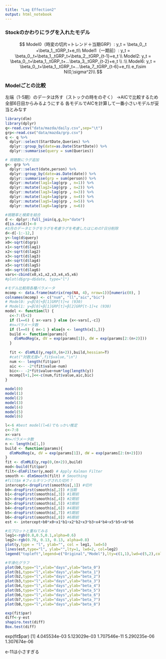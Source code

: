 ```yaml
---
title: "Lag Effection2"
output: html_notebook
---
```


### Stockのかわりにラグを入れたモデル

$$
Model0（時変の切片=トレンド＋当期GRP）:  y_t = \beta_0,_t +\beta_1,_tGRP_t+e_t\\
Model1（一期前）: y_t = \beta_0,_t+\beta_1,_tGRP_t+\beta_2,_tGRP_{t-1}+e_t \\
Model2: y_t = \beta_0,_t+\beta_1,_tGRP_t+...\beta_3,_tGRP_{t-2}+e_t \\
:\\
Model6: y_t = \beta_0,_t+\beta_1,_tGRP_t+...\beta_7,_tGRP_{t-6}+e_t\\
e_t\sim N(0,\sigma^2)\\
$$
  

### Modelごとの比較

左端（1-5期）のデータは外す（ストックの時をのぞく）
->AICで比較するため全部6日目からみるようにする
各モデルでAICを計算して一番小さいモデルが妥当とみなす


```r
library(dlm)
library(dplyr)
q<-read.csv("data/mazda/daily.csv",sep="\t")
grp<-read.csv("data/mazda/grp.csv")
q <- q %>%
  dplyr::select(StartDate,Queries) %>%
  dplyr::group_by(date=as.Date(StartDate)) %>%
  dplyr::summarise(query = sum(Queries))

# 視聴数にラグ追加
g<- grp %>%
  dplyr::select(date,person) %>%
  dplyr::group_by(date=as.Date(date)) %>%
  dplyr::summarise(grp = sum(person)) %>%
  dplyr::mutate(lag1=lag(grp , n=1)) %>%
  dplyr::mutate(lag2=lag(grp , n=2)) %>%
  dplyr::mutate(lag3=lag(grp , n=3)) %>%
  dplyr::mutate(lag4=lag(grp , n=4)) %>%
  dplyr::mutate(lag5=lag(grp , n=5)) %>%
  dplyr::mutate(lag6=lag(grp , n=6))

#視聴率と検索を結合
d <- dplyr::full_join(q,g,by="date")
d[is.na(d)]<-0
#3月のデータとラグをラグを考慮ラグを考慮したはじめの7日分削除
d<-d[-1:-12,]
y<-log(d$query)
x0<-sqrt(d$grp)
x1<-sqrt(d$lag1)
x2<-sqrt(d$lag2)
x3<-sqrt(d$lag3)
x4<-sqrt(d$lag4)
x5<-sqrt(d$lag5)
x6<-sqrt(d$lag6)
vars<-cbind(x0,x1,x2,x3,x4,x5,x6)
#plot(d$grp~d$date, type="l")
```


```r
#モデル比較用各種パラメータ
mcomp <- data.frame(matrix(rep(NA, 4), nrow=1))[numeric(0), ]
colnames(mcomp) <- c("num", "ll","aic","bic")
# Model0: y=β[0]+β[1]GRP[t]+ε (930)
# Model1: y=β[0]+β[1]GRP[t]+β[2]GRP[t-1]+ε (930)
model <- function(l) {
  c<-7:(l+2)
  if (l==6) { x<-vars } else {x<-vars[,-c]}
  #n=パラメータ数
  if (l==0) { n<-1 } else{n <- length(x[1,])}
  build <- function(params){
    dlmModReg(x, dV = exp(params[1]), dW = exp(params[2:(n+2)]))
  }
  
  fit <- dlmMLE(y,rep(0,(n+2)),build,hessian=T)
  #cat("対数尤度=",fit$value,"\n")
  num <-- length(fit$par)
  aic <-- -2*(fit$value-num)
  bic<-- -2*fit$value+num*log(length(y))
  mcomp[l+1,]<<-c(num,fit$value,aic,bic)
}
```

```r
model(0)
model(1) 
model(2) 
model(3)
model(4)
model(5)
model(6)

```

```r
l<-6 #best model(l=6)でもっかい推定
c<-7:8
x<-vars
#n=パラメータ数
n <- length(x[1,])
build <- function(params){
  dlmModReg(x, dV = exp(params[1]), dW = exp(params[2:(n+2)]))
}
fit <- dlmMLE(y,rep(0,(n+2)),build)
mod<-build(fit$par)
filt<-dlmFilter(y,mod) # Apply Kalman Filter
smooth <- dlmSmooth(filt) # Smoothing
#filt$m #フィルタリングされた切片？
intercept<-dropFirst(smooth$s[,1]) #切片
b0<-dropFirst(smooth$s[,2]) #当期
b1<-dropFirst(smooth$s[,3]) #1期前
b2<-dropFirst(smooth$s[,4]) #2期前
b3<-dropFirst(smooth$s[,5]) #3期前
b4<-dropFirst(smooth$s[,6]) #4期前
b5<-dropFirst(smooth$s[,7]) #5期前
b6<-dropFirst(smooth$s[,8]) #6期前
est <- intercept+b0*x0+x1*b1+x2*b2+x3*b3+x4*b4+x5*b5+x6*b6

#元プロットと重ねてみる
leg1<-rgb(0.8,0.5,0.1,alpha=0.6)
leg2<-rgb(0.70, 0.13, 0.13, alpha=0.8)
plot(y,type = "l", ylab="", col = leg1, lwd=5)
lines(est,type="l", ylab="",lty=1, lwd=2, col=leg2)
legend("topleft",legend=c("Original","Model"),lty=c(1,1),lwd=c(5,2),col=c(leg1,leg2),bg = "transparent")

```
```r
#平滑化グラフ
plot(b0,type="l",xlab="days",ylab="beta_0")
plot(b1,type="l",xlab="days",ylab="beta_1")
plot(b2,type="l",xlab="days",ylab="beta_2")
plot(b3,type="l",xlab="days",ylab="beta_3")
plot(b4,type="l",xlab="days",ylab="beta_4")
plot(b5,type="l",xlab="days",ylab="beta_5")
plot(b6,type="l",xlab="days",ylab="beta_6")
plot(b7,type="l",xlab="days",ylab="beta_7")
plot(b8,type="l",xlab="days",ylab="beta_8")

```

```r
exp(fit$par)
diff<-y-est
shapiro.test(diff)
Box.test(diff)
```

exp(fit$par)
[1] 4.045534e-03 5.123029e-03 1.707546e-11 5.290235e-06 1.307674e-06

e-11は小さすぎる
